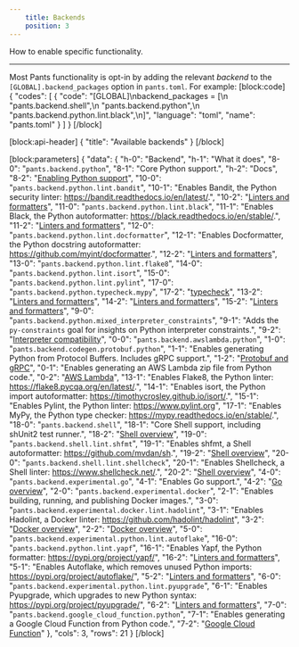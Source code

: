 ```yaml
---
    title: Backends
    position: 3
---
```


How to enable specific functionality.

---

Most Pants functionality is opt-in by adding the relevant _backend_ to the `[GLOBAL].backend_packages` option in `pants.toml`. For example:
[block:code]
{
  "codes": [
    {
      "code": "[GLOBAL]\nbackend_packages = [\n  \"pants.backend.shell\",\n  \"pants.backend.python\",\n  \"pants.backend.python.lint.black\",\n]",
      "language": "toml",
      "name": "pants.toml"
    }
  ]
}
[/block]

[block:api-header]
{
  "title": "Available backends"
}
[/block]

[block:parameters]
{
  "data": {
    "h-0": "Backend",
    "h-1": "What it does",
    "8-0": "`pants.backend.python`",
    "8-1": "Core Python support.",
    "h-2": "Docs",
    "8-2": "[Enabling Python support](doc:python-backend)",
    "10-0": "`pants.backend.python.lint.bandit`",
    "10-1": "Enables Bandit, the Python security linter: https://bandit.readthedocs.io/en/latest/.",
    "10-2": "[Linters and formatters](doc:python-linters-and-formatters)",
    "11-0": "`pants.backend.python.lint.black`",
    "11-1": "Enables Black, the Python autoformatter: https://black.readthedocs.io/en/stable/.",
    "11-2": "[Linters and formatters](doc:python-linters-and-formatters)",
    "12-0": "`pants.backend.python.lint.docformatter`",
    "12-1": "Enables Docformatter, the Python docstring autoformatter: https://github.com/myint/docformatter.",
    "12-2": "[Linters and formatters](doc:python-linters-and-formatters)",
    "13-0": "`pants.backend.python.lint.flake8`",
    "14-0": "`pants.backend.python.lint.isort`",
    "15-0": "`pants.backend.python.lint.pylint`",
    "17-0": "`pants.backend.python.typecheck.mypy`",
    "17-2": "[typecheck](doc:python-typecheck-goal)",
    "13-2": "[Linters and formatters](doc:python-linters-and-formatters)",
    "14-2": "[Linters and formatters](doc:python-linters-and-formatters)",
    "15-2": "[Linters and formatters](doc:python-linters-and-formatters)",
    "9-0": "`pants.backend.python.mixed_interpreter_constraints`",
    "9-1": "Adds the `py-constraints` goal for insights on Python interpreter constraints.",
    "9-2": "[Interpreter compatibility](doc:python-interpreter-compatibility)",
    "0-0": "`pants.backend.awslambda.python`",
    "1-0": "`pants.backend.codegen.protobuf.python`",
    "1-1": "Enables generating Python from Protocol Buffers. Includes gRPC support.",
    "1-2": "[Protobuf and gRPC](doc:protobuf)",
    "0-1": "Enables generating an AWS Lambda zip file from Python code.",
    "0-2": "[AWS Lambda](doc:awslambda-python)",
    "13-1": "Enables Flake8, the Python linter: https://flake8.pycqa.org/en/latest/.",
    "14-1": "Enables isort, the Python import autoformatter: https://timothycrosley.github.io/isort/.",
    "15-1": "Enables Pylint, the Python linter: https://www.pylint.org",
    "17-1": "Enables MyPy, the Python type checker: https://mypy.readthedocs.io/en/stable/.",
    "18-0": "`pants.backend.shell`",
    "18-1": "Core Shell support, including shUnit2 test runner.",
    "18-2": "[Shell overview](doc:shell)",
    "19-0": "`pants.backend.shell.lint.shfmt`",
    "19-1": "Enables shfmt, a Shell autoformatter: https://github.com/mvdan/sh.",
    "19-2": "[Shell overview](doc:shell)",
    "20-0": "`pants.backend.shell.lint.shellcheck`",
    "20-1": "Enables Shellcheck, a Shell linter: https://www.shellcheck.net/.",
    "20-2": "[Shell overview](doc:shell)",
    "4-0": "`pants.backend.experimental.go`",
    "4-1": "Enables Go support.",
    "4-2": "[Go overview](doc:go)",
    "2-0": "`pants.backend.experimental.docker`",
    "2-1": "Enables building, running, and publishing Docker images.",
    "3-0": "`pants.backend.experimental.docker.lint.hadolint`",
    "3-1": "Enables Hadolint, a Docker linter: https://github.com/hadolint/hadolint",
    "3-2": "[Docker overview](doc:docker)",
    "2-2": "[Docker overview](doc:docker)",
    "5-0": "`pants.backend.experimental.python.lint.autoflake`",
    "16-0": "`pants.backend.python.lint.yapf`",
    "16-1": "Enables Yapf, the Python formatter: https://pypi.org/project/yapf/",
    "16-2": "[Linters and formatters](doc:python-linters-and-formatters)",
    "5-1": "Enables Autoflake, which removes unused Python imports: https://pypi.org/project/autoflake/",
    "5-2": "[Linters and formatters](doc:python-linters-and-formatters)",
    "6-0": "`pants.backend.experimental.python.lint.pyupgrade`",
    "6-1": "Enables Pyupgrade, which upgrades to new Python syntax: https://pypi.org/project/pyupgrade/",
    "6-2": "[Linters and formatters](doc:python-linters-and-formatters)",
    "7-0": "`pants.backend.google_cloud_function.python`",
    "7-1": "Enables generating a Google Cloud Function from Python code.",
    "7-2": "[Google Cloud Function](doc:google-cloud-function-python)"
  },
  "cols": 3,
  "rows": 21
}
[/block]